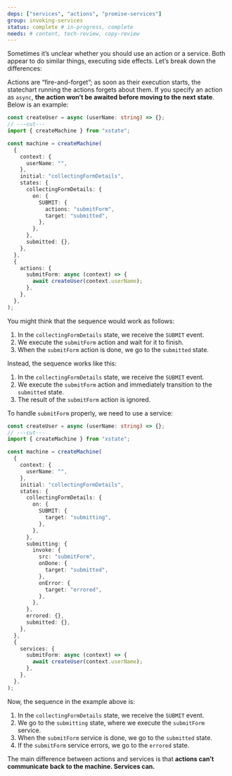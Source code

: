 ```yaml
---
deps: ["services", "actions", "promise-services"]
group: invoking-services
status: complete # in-progress, complete
needs: # content, tech-review, copy-review
---
```


Sometimes it’s unclear whether you should use an action or a service. Both appear to do similar things, executing side effects. Let’s break down the differences:

Actions are “fire-and-forget”; as soon as their execution starts, the statechart running the actions forgets about them. If you specify an action as `async`, **the action won’t be awaited before moving to the next state**. Below is an example:

```ts twoslash
const createUser = async (userName: string) => {};
// ---cut---
import { createMachine } from "xstate";

const machine = createMachine(
  {
    context: {
      userName: "",
    },
    initial: "collectingFormDetails",
    states: {
      collectingFormDetails: {
        on: {
          SUBMIT: {
            actions: "submitForm",
            target: "submitted",
          },
        },
      },
      submitted: {},
    },
  },
  {
    actions: {
      submitForm: async (context) => {
        await createUser(context.userName);
      },
    },
  },
);
```

You might think that the sequence would work as follows:

1. In the `collectingFormDetails` state, we receive the `SUBMIT` event.
2. We execute the `submitForm` action and wait for it to finish.
3. When the `submitForm` action is done, we go to the `submitted` state.

Instead, the sequence works like this:

1. In the `collectingFormDetails` state, we receive the `SUBMIT` event.
2. We execute the `submitForm` action and immediately transition to the `submitted` state.
3. The result of the `submitForm` action is ignored.

To handle `submitForm` properly, we need to use a service:

```ts twoslash {13, 17-27}
const createUser = async (userName: string) => {};
// ---cut---
import { createMachine } from "xstate";

const machine = createMachine(
  {
    context: {
      userName: "",
    },
    initial: "collectingFormDetails",
    states: {
      collectingFormDetails: {
        on: {
          SUBMIT: {
            target: "submitting",
          },
        },
      },
      submitting: {
        invoke: {
          src: "submitForm",
          onDone: {
            target: "submitted",
          },
          onError: {
            target: "errored",
          },
        },
      },
      errored: {},
      submitted: {},
    },
  },
  {
    services: {
      submitForm: async (context) => {
        await createUser(context.userName);
      },
    },
  },
);
```

Now, the sequence in the example above is:

1. In the `collectingFormDetails` state, we receive the `SUBMIT` event.
2. We go to the `submitting` state, where we execute the `submitForm` service.
3. When the `submitForm` service is done, we go to the `submitted` state.
4. If the `submitForm` service errors, we go to the `errored` state.

The main difference between actions and services is that **actions can’t communicate back to the machine. Services can.**
